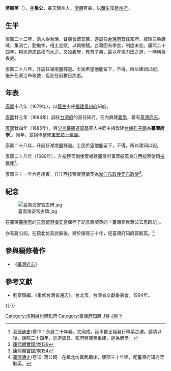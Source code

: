 
'''蔣毓英'''（{{bd|？||？||}}），[[表字|字]]'''集公'''，奉天錦州人，[[清朝|清朝]]官員，以[[蔭生|蔭生]]知[[泉州府|泉州府]]。
==生平==
康熙二十二年，清人得台灣，督撫會疏交薦，遂調任[[台灣府|台灣府]]首任知府。經理三縣疆域，集流亡，勤撫字，相土定賦，以興稼穡。台灣固有學宮，制度未宏。康熙二十四年，與巡道[[周昌_(清朝)|周昌]]拓而大之。又設[[義學|義學]]，教育子弟，勗以孝悌力田之道，一時稱為良吏。

康熙二十八年，升調任湖南鹽驛道。士民希望他能留下，不得，所以建祠以祀。
後升任浙江布政使，但赴任前數日病逝。
==年表==
[[康熙|康熙]]十八年（1679年），以[[蔭生|蔭生]]出任[[福建|福建]][[泉州府|泉州府]]知府。

[[康熙|康熙]]廿三年（1684年）調任[[台灣府|台灣府]]的首任知府。任內興建[[義學|義學]]，著有[[臺灣府志|臺灣府志]]。

[[康熙|康熙]]廿四年（1685年），與[[福建分巡台灣廈門道|分巡臺廈道]][[周昌_(清朝)|周昌]]等人共同主持改建[[台南孔子廟|台南孔子廟]]為'''臺灣府學'''<ref>[[臺灣通史|臺灣通史]]/卷10：永曆二十年春，文廟成，延平郡王經親行釋菜之禮。歸清以後，康熙二十四年，巡道周昌、知府蔣毓英重建，是為府學。</ref>。同年，並捐俸整修[[臺南北極殿|東安坊上帝廟]]{{r|卓}}。

康熙二十八年，升調任湖南鹽驛道。士民希望他能留下，不得，所以建祠以祀。

康熙二十八年（1689年），升按察司副使管福建臺灣府事蔣毓英為江西按察使司[[按察使|按察使]]<ref>[[s:康熙朝實錄/卷139|康熙朝實錄/卷139]]</ref>。

康熙三十一年六月庚寅，升江西按察使蔣毓英為[[浙江布政使司|浙江布政使司]][[布政使|布政使]]<ref>[[s:康熙朝實錄/卷154|康熙朝實錄/卷154]]</ref>。

== 紀念 ==
[[File:臺南海安宮古碑.jpg|thumb]]

在臺灣[[臺南市|臺南市]]的[[三郊鎮港海安宮|三郊鎮港海安宮]]保存了紀念蔣毓英的「臺灣郡侯蔣公去思碑記」。

亦有蔣公祠，在鎮北坊真武廟後，建於康熙三十年，祀臺灣府知府蔣毓英。<ref>[[臺灣通史|臺灣通史]]/卷10: 蔣公祠　在鎮北坊真武廟後，康熙三十年建，祀臺灣府知府蔣毓英。</ref>

== 參與編修著作 ==
*《[[臺灣府志|臺灣府志]]》

==參考文獻==
{{reflist|refs=
<ref name="卓">{{cite book|author=卓克華 |title=《從寺廟發現歷史─台灣寺廟文獻之解讀與意涵》 |publisher=揚智文化 |isbn=957-818-526-X |date=2003-11 |pages=頁240—244}}</ref>
}}
*劉寧顏編，《重修台灣省通志》，台北市，台灣省文獻委員會，1994年。

{{-}}
{{start box}}
{{s-off}}
{{Succession box|[[張仲舉|張仲舉]]|[[孫朝讓|孫朝讓]]|[[泉州府|泉州府]][[知府|知府]]|<small>[[康熙|康熙]]十八年（1679年）上任</small>}}
{{Succession box|無（首任）|[[吳國柱|吳國柱]]|[[台灣府知府|台灣府知府]]|<small>[[康熙|康熙]]二十三年（1684年）上任</small>}}
{{end box}}

[[Category:清朝泉州府知府|Category:清朝泉州府知府]]
[[Category:臺灣府知府|Category:臺灣府知府]]
[[Category:諸暨人|J蒋]]
[[Category:奉天省人|J蒋]]
[[Category:蔣姓|Y]]